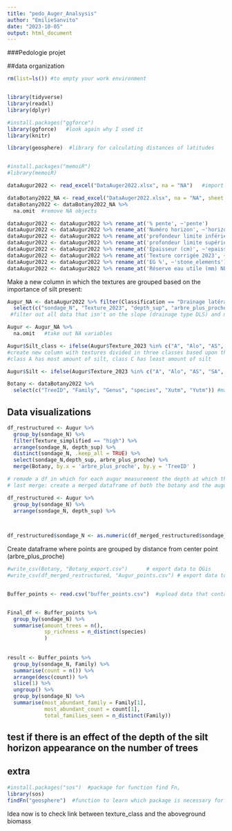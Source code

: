 ```yaml
---
title: "pedo_Auger_Analsysis"
author: "EmilieSanvito"
date: "2023-10-05"
output: html_document
---
```

###Pedologie projet

##data organization

```r
rm(list=ls()) #to empty your work environment


library(tidyverse)
library(readxl)
library(dplyr)

#install.packages("ggforce")
library(ggforce)   #look again why I used it
library(knitr)

library(geosphere)  #library for calculating distances of latitudes


#install.packages("memoiR")
#library(memoiR)

```

```r

dataAugur2022 <- read_excel("DataAuger2022.xlsx", na = "NA")   #import data from last year project (36 augur in the P16)

dataBotany2022_NA <- read_excel("DataAuger2022.xlsx", na = "NA", sheet = "Data Giacomo")  #import botany data
dataBotany2022 <- dataBotany2022_NA %>% 
  na.omit  #remove NA objects

```

```r

dataAugur2022 <- dataAugur2022 %>% rename_at('% pente', ~'pente')
dataAugur2022 <- dataAugur2022 %>% rename_at('Numéro horizon', ~'horizon')
dataAugur2022 <- dataAugur2022 %>% rename_at('profondeur limite inférieure (cm)2', ~'depth_inf')
dataAugur2022 <- dataAugur2022 %>% rename_at('profondeur limite supérieure (cm)', ~'depth_sup')
dataAugur2022 <- dataAugur2022 %>% rename_at('Epaisseur (cm)', ~'epaisseur')
dataAugur2022 <- dataAugur2022 %>% rename_at('Texture corrigée 2023', ~'Texture_2023')  #idk why it doesn't work here
dataAugur2022 <- dataAugur2022 %>% rename_at('EG %', ~'stone_elements')
dataAugur2022 <- dataAugur2022 %>% rename_at('Réserve eau utile (mm) NEW...35', ~'water_reservoir')

```


Make a new column in which the textures are grouped based on the importance of silt present:

```r
Augur_NA <- dataAugur2022 %>% filter(Classification == "Drainage latéral superficiel") %>%
  select(c("sondage_N", "Texture_2023", "depth_sup", "arbre_plus_proche")) 
 #filter out all data that isn't on the slope (drainage type DLS) and make smaller usable dataframe

Augur <- Augur_NA %>% 
  na.omit   #take out NA variables

Augur$Silt_class <- ifelse(Augur$Texture_2023 %in% c("A", "Alo", "AS", "SA", "S"), "low", ifelse(Augur$Texture_2023 == "SL", "intermediate", "high"))  
#create new column with textures divided in three classes based upon their presence of silt
#class A has most amount of silt, class C has least amount of silt

Augur$Silt <- ifelse(Augur$Texture_2023 %in% c("A", "Alo", "AS", "SA", "SL", "S"), "low", "high")

Botany <- dataBotany2022 %>% 
  select(c("TreeID", "Family", "Genus", "species", "Xutm", "Yutm")) #make a more precise df with variables we will use

```

## Data visualizations


```r

df_restructured <- Augur %>% 
  group_by(sondage_N) %>% 
  filter(Texture_simplified == "high") %>% 
  arrange(sondage_N, depth_sup) %>% 
  distinct(sondage_N, .keep_all = TRUE) %>% 
  select(sondage_N,depth_sup, arbre_plus_proche) %>% 
  merge(Botany, by.x = 'arbre_plus_proche', by.y = 'TreeID' )

# remade a df in which for each augur measurement the depth at which the silt occurs in high quantities (so class A) is noted down
# last merge: create a merged dataframe of both the botany and the augur data based on the columns "arbre_plus_proche" and "TreeID" ; this time in which the data is not repeated for all the horizons

df_restructured <- Augur %>% 
  group_by(sondage_N) %>% 
  arrange(sondage_N, depth_sup) %>%
  


df_restructured$sondage_N <- as.numeric(df_merged_restructured$sondage_N)

```

Create dataframe where points are grouped by distance from center point (arbre_plus_proche)

```r

#write_csv(Botany, "Botany_export.csv")      # export data to QGis
#write_csv(df_merged_restructured, "Augur_points.csv") # export data to bring to QGis


Buffer_points <- read.csv("buffer_points.csv")  #upload data that contains zones of 5m around center augur points


Final_df <- Buffer_points %>%
  group_by(sondage_N) %>%
  summarise(amount_trees = n(),
            sp_richness = n_distinct(species) 
            )
  
  
result <- Buffer_points %>%
  group_by(sondage_N, Family) %>%
  summarise(count = n()) %>%
  arrange(desc(count)) %>%
  slice(1) %>%
  ungroup() %>%
  group_by(sondage_N) %>%
  summarise(most_abundant_family = Family[1], 
            most_abundant_count = count[1],
            total_families_seen = n_distinct(Family))


```

## test if there is an effect of the depth of the silt horizon appearance on the number of trees





## extra

```r
#install.packages("sos")  #package for function find Fn,
library(sos)
findFn("geosphere")  #function to learn which package is necessary for your function
```



Idea now is to check link between texture_class and the aboveground biomass


